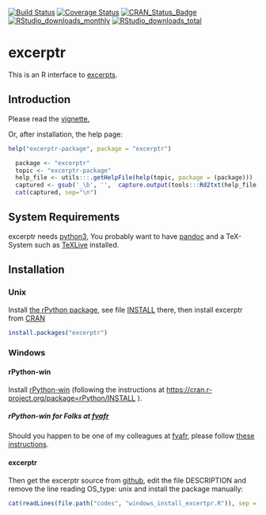 <!-- README.md is generated from README.Rmd. Please edit that file -->
[![Build Status](https://travis-ci.org/fvafrCU/excerptr.svg?branch=master)](https://travis-ci.org/fvafrCU/excerptr)
[![Coverage Status](https://codecov.io/github/fvafrCU/excerptr/coverage.svg?branch=master)](https://codecov.io/github/fvafrCU/excerptr?branch=master)
[![CRAN_Status_Badge](https://www.r-pkg.org/badges/version/excerptr)](https://cran.r-project.org/package=excerptr)
[![RStudio_downloads_monthly](https://cranlogs.r-pkg.org/badges/excerptr)](https://cran.rstudio.com/web/packages/excerptr/index.html)
[![RStudio_downloads_total](https://cranlogs.r-pkg.org/badges/grand-total/excerptr)](https://cran.rstudio.com/web/packages/excerptr/index.html)


# excerptr
This is an R interface to [excerpts](https://pypi.python.org/pypi/excerpts).

## Introduction

Please read the [vignette.](https://htmlpreview.github.io/?https://github.com/fvafrCU/excerptr/blob/master/inst/doc/excerptr_Introduction.html)

<!-- vignette. Either [the version on github](https://htmlpreview.github.io/?https://github.com/fvafrCU/excerptr/blob/master/inst/doc/excerptr_Introduction.html)
or [the one released on cran](https://cran.r-project.org/packages=excerptr/vignettes/excerptr_Introduction.html). -->

Or, after installation, the help page:
```r
help("excerptr-package", package = "excerptr")
```
```r
  package <- "excerptr"
  topic <- "excerptr-package"
  help_file <- utils:::.getHelpFile(help(topic, package = (package)))
  captured <- gsub('_\b', '',  capture.output(tools:::Rd2txt(help_file) ))
  cat(captured, sep="\n")
```

## System Requirements
excerptr needs [python3](https://www.python.org/download/releases/3.0/),
You probably want to have [pandoc](https://www.pandoc.org/) and a TeX-System such as 
[TeXLive](https://www.tug.org/texlive/) installed.

## Installation

### Unix
Install [the rPython package](https://cran.r-project.org/package=rPython), see 
file [INSTALL](https://cran.r-project.org/package=rPython/INSTALL) there,
then install excerptr from [CRAN](https://cran.r-project.org/package=excerptr)
```r
install.packages("excerptr")
```

### Windows

#### rPython-win
Install [rPython-win](https://github.com/cjgb/rPython-win)
(following the instructions at 
[https://cran.r-project.org/package=rPython/INSTALL](https://cran.r-project.org/package=rPython/INSTALL)
).

##### rPython-win for Folks at [fvafr](https://www.fva-bw.de/)
Should you happen to be one of my colleagues at  [fvafr](https://www.fva-bw.de/), please follow 
[these instructions](https://github.com/fvafrCU/excerptr/blob/master/howto_fva.md).

#### excerptr
Then get the excerptr source
from [github](https://github.com/fvafrCU/excerptr), edit the file DESCRIPTION and remove the line reading
    OS_type: unix
and install the package manually:
```r
cat(readLines(file.path("codes", "windows_install_excertpr.R")), sep = "\n")
```


